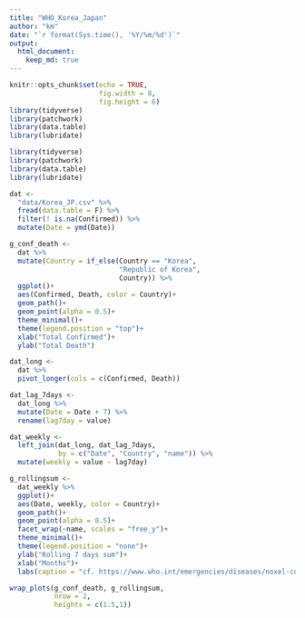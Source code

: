 ```yaml
---
title: "WHO_Korea_Japan"
author: "km"
date: "`r format(Sys.time(), '%Y/%m/%d')`"
output: 
  html_document:
    keep_md: true
---
```


```r
knitr::opts_chunk$set(echo = TRUE,
                      fig.width = 8,
                      fig.height = 6)
library(tidyverse)
library(patchwork)
library(data.table)
library(lubridate)
```

```r
library(tidyverse)
library(patchwork)
library(data.table)
library(lubridate)
```

```r
dat <- 
  "data/Korea_JP.csv" %>% 
  fread(data.table = F) %>% 
  filter(! is.na(Confirmed)) %>% 
  mutate(Date = ymd(Date))
```


```r
g_conf_death <-
  dat %>% 
  mutate(Country = if_else(Country == "Korea",
                           "Republic of Korea",
                           Country)) %>% 
  ggplot()+
  aes(Confirmed, Death, color = Country)+
  geom_path()+
  geom_point(alpha = 0.5)+
  theme_minimal()+
  theme(legend.position = "top")+
  xlab("Total Confirmed")+
  ylab("Total Death")
```

```r
dat_long <-
  dat %>% 
  pivot_longer(cols = c(Confirmed, Death))

dat_lag_7days <-
  dat_long %>% 
  mutate(Date = Date + 7) %>% 
  rename(lag7day = value)

dat_weekly <-
  left_join(dat_long, dat_lag_7days, 
            by = c("Date", "Country", "name")) %>% 
  mutate(weekly = value - lag7day)
```

```r
g_rollingsum <-
  dat_weekly %>% 
  ggplot()+
  aes(Date, weekly, color = Country)+
  geom_path()+
  geom_point(alpha = 0.5)+
  facet_wrap(~name, scales = "free_y")+
  theme_minimal()+
  theme(legend.position = "none")+
  ylab("Rolling 7 days sum")+
  xlab("Months")+
  labs(caption = "cf. https://www.who.int/emergencies/diseases/noxel-coronavirus-2019/situation-reports/")
```

```r
wrap_plots(g_conf_death, g_rollingsum,
           nrow = 2,
           heights = c(1.5,1))
```